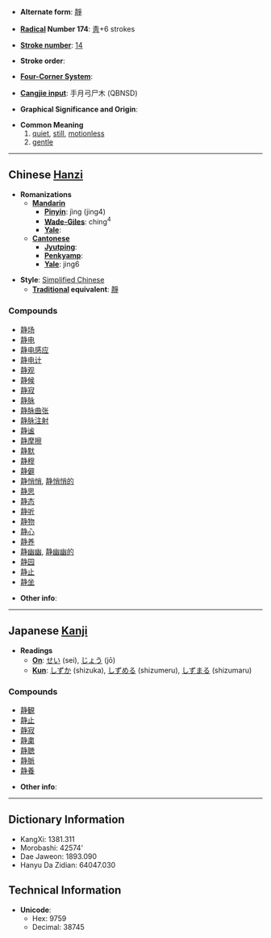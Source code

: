 * '''Alternate form''': [[靜]]

* '''[[Wiktionary:Chinese radical index| Radical]] Number 174''': [[Wiktionary:Chinese radical index 靑|靑]]+6 strokes

* '''[[Wiktionary:Chinese total strokes index|Stroke number]]''': [[Wiktionary:Chinese total strokes index 14|14]]

* '''Stroke order''': 

* '''[[Wiktionary:Chinese four corner index|Four-Corner System]]''': 

* '''[[Wiktionary:Chinese Cangjie index|Cangjie input]]''': 手月弓尸木 (QBNSD)

* '''Graphical Significance and Origin''': 

* '''Common Meaning'''
*# [[quiet]], [[still]], [[motionless]]
*# [[gentle]]


----

== Chinese [[Hanzi]] ==

* '''Romanizations'''
** '''[[Mandarin]]'''
*** '''[[Pinyin]]''': jìng (jing4)
*** '''[[Wade-Giles]]''': ching<sup>4</sup>
*** '''[[Yale]]''': 
** '''[[Cantonese]]'''
*** '''[[Jyutping]]''':
*** '''[[Penkyamp]]''': 
*** '''[[Yale]]''': jing6

* '''Style''': [[Simplified Chinese]] 
** '''[[Traditional Chinese|Traditional]] equivalent''': [[靜]]

===Compounds===
*[[静场]]
*[[静电]]
*[[静电感应]]
*[[静电计]]
*[[静观]]
*[[静候]]
*[[静寂]]
*[[静脉]]
*[[静脉曲张]]
*[[静脉注射]]
*[[静谧]]
*[[静摩擦]]
*[[静默]]
*[[静穆]]
*[[静僻]]
*[[静悄悄]], [[静悄悄的]]
*[[静思]]
*[[静态]]
*[[静听]]
*[[静物]]
*[[静心]]
*[[静养]]
*[[静幽幽]], [[静幽幽的]]
*[[静园]]
*[[静止]]
*[[静坐]]

* '''Other info''': 

----

== Japanese [[Kanji]] ==

* '''Readings'''
** '''[[On]]''': [[せい]] (sei), [[じょう]] (jō)
** '''[[Kun]]''': [[しずか]] (shizuka), [[しずめる]] (shizumeru), [[しずまる]] (shizumaru)

===Compounds===
*[[静観]]
*[[静止]]
*[[静寂]]
*[[静粛]]
*[[静聴]]
*[[静脈]]
*[[静養]]

* '''Other info''':  

----

== Dictionary Information ==

* KangXi: 1381.311
* Morobashi: 42574'
* Dae Jaweon: 1893.090
* Hanyu Da Zidian: 64047.030

== Technical Information ==

* '''Unicode''':
** Hex: 9759
** Decimal: 38745